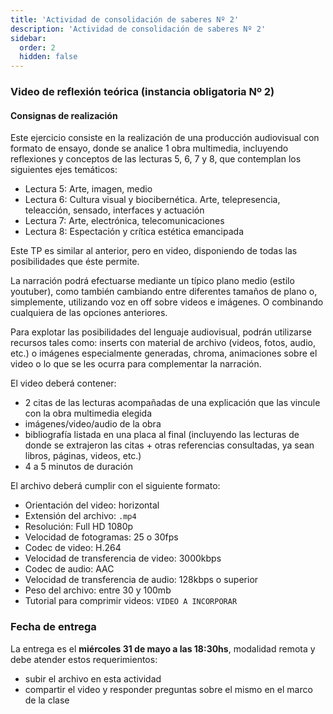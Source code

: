 ```yaml
---
title: 'Actividad de consolidación de saberes Nº 2'
description: 'Actividad de consolidación de saberes Nº 2'
sidebar:
  order: 2
  hidden: false
---
```


### Video de reflexión teórica (instancia obligatoria Nº 2)

#### Consignas de realización

Este ejercicio consiste en la realización de una producción audiovisual con formato de ensayo, donde se analice  1 obra multimedia, incluyendo reflexiones y conceptos de las lecturas 5, 6, 7 y 8, que contemplan los siguientes ejes temáticos:

- Lectura 5: Arte, imagen, medio
- Lectura 6: Cultura visual y biocibernética. Arte, telepresencia, teleacción, sensado, interfaces y actuación
- Lectura 7: Arte, electrónica, telecomunicaciones
- Lectura 8: Espectación y crítica estética emancipada

Este TP es similar al anterior, pero en video, disponiendo de todas las posibilidades que éste permite.

La narración podrá efectuarse mediante un típico plano medio (estilo youtuber), como también cambiando entre diferentes tamaños de plano o, simplemente, utilizando voz en off sobre videos e imágenes. O combinando cualquiera de las opciones anteriores.

Para explotar las posibilidades del lenguaje audiovisual, podrán utilizarse recursos tales como: inserts con material de archivo (videos, fotos, audio, etc.) o imágenes especialmente generadas, chroma, animaciones sobre el video o lo que se les ocurra para complementar la narración.

El video deberá contener:

- 2 citas de las lecturas acompañadas de una explicación que las vincule con la obra multimedia elegida
- imágenes/video/audio de la obra
- bibliografía listada en una placa al final (incluyendo las lecturas de donde se extrajeron las citas + otras referencias consultadas, ya sean libros, páginas, videos, etc.)
- 4 a 5 minutos de duración


El archivo deberá cumplir con el siguiente formato:

- Orientación del video: horizontal
- Extensión del archivo: `.mp4`
- Resolución: Full HD 1080p
- Velocidad de fotogramas: 25 o 30fps
- Codec de video: H.264
- Velocidad de transferencia de video: 3000kbps
- Codec de audio: AAC 
- Velocidad de transferencia de audio: 128kbps o superior
- Peso del archivo: entre 30 y 100mb
- Tutorial para comprimir videos: `VIDEO A INCORPORAR`

### Fecha de entrega

La entrega es el **miércoles 31 de mayo a las 18:30hs**, modalidad remota y debe atender estos requerimientos:

- subir el archivo en esta actividad
- compartir el video y responder preguntas sobre el mismo en el marco de la clase
